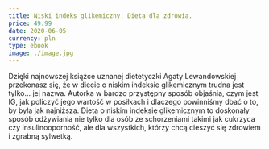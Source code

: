 ```yaml
---
title: Niski indeks glikemiczny. Dieta dla zdrowia.
price: 49.99
date: 2020-06-05
currency: pln
type: ebook
image: ./image.jpg
---
```


Dzięki najnowszej książce uznanej dietetyczki Agaty Lewandowskiej przekonasz się, że w diecie o niskim indeksie glikemicznym trudna jest tylko... jej nazwa. Autorka w bardzo przystępny sposób objaśnia, czym jest IG, jak policzyć jego wartość w posiłkach i dlaczego powinniśmy dbać o to, by była jak najniższa. Dieta o niskim indeksie glikemicznym to doskonały sposób odżywiania nie tylko dla osób ze schorzeniami takimi jak cukrzyca czy insulinooporność, ale dla wszystkich, którzy chcą cieszyć się zdrowiem i zgrabną sylwetką.